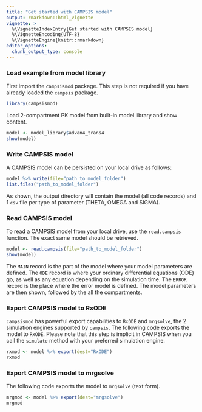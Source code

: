 ```yaml
---
title: "Get started with CAMPSIS model"
output: rmarkdown::html_vignette
vignette: >
  %\VignetteIndexEntry{Get started with CAMPSIS model}
  %\VignetteEncoding{UTF-8}
  %\VignetteEngine{knitr::rmarkdown}
editor_options: 
  chunk_output_type: console
---
```


### Load example from model library

First import the `campsismod` package. This step is not required if you have already loaded the `campsis` package.

```r
library(campsismod)
```

Load 2-compartment PK model from built-in model library and show content.

```r
model <- model_library$advan4_trans4
show(model)
```

### Write CAMPSIS model

A CAMPSIS model can be persisted on your local drive as follows:

```r
model %>% write(file="path_to_model_folder")
list.files("path_to_model_folder")
```

As shown, the output directory will contain the model (all code records) and 1 `csv` file per type of parameter (THETA, OMEGA and SIGMA). 

### Read CAMPSIS model

To read a CAMPSIS model from your local drive, use the `read.campsis` function.
The exact same model should be retrieved.

```r
model <- read.campsis(file="path_to_model_folder")
show(model)
```

The `MAIN` record is the part of the model where your model parameters are defined. The `ODE` record is where your ordinary differential equations (ODE) go, as well as any equation depending on the simulation time. The `ERROR` record is the place where the error model is defined. The model parameters are then shown, followed by the all the compartments.
 
### Export CAMPSIS model to RxODE

`campsismod` has powerful export capabilities to `RxODE` and `mrgsolve`, the 2 simulation engines supported by `campsis`.
The following code exports the model to `RxODE`. Please note that this step is implicit in CAMPSIS when you call the `simulate` method with your preferred simulation engine.

```r
rxmod <- model %>% export(dest="RxODE")
rxmod
```

### Export CAMPSIS model to mrgsolve

The following code exports the model to `mrgsolve` (text form).

```r
mrgmod <- model %>% export(dest="mrgsolve")
mrgmod
```